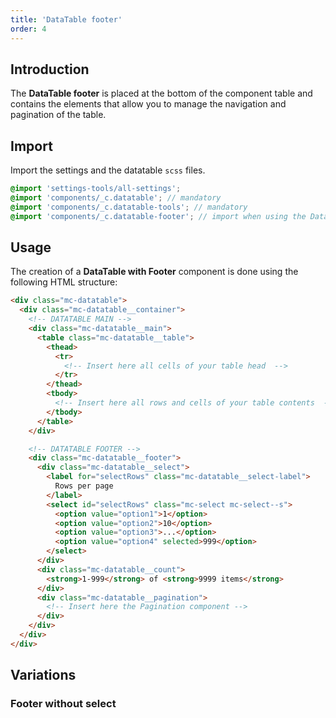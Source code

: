 ```yaml
---
title: 'DataTable footer'
order: 4
---
```


## Introduction

The **DataTable footer** is placed at the bottom of the component table and contains the elements that allow you to manage the navigation and pagination of the table.

## Import

Import the settings and the datatable `scss` files.

```scss
@import 'settings-tools/all-settings';
@import 'components/_c.datatable'; // mandatory
@import 'components/_c.datatable-tools'; // mandatory
@import 'components/_c.datatable-footer'; // import when using the DataTable with a footer
```

## Usage

The creation of a **DataTable with Footer** component is done using the following HTML structure:

```html
<div class="mc-datatable">
  <div class="mc-datatable__container">
    <!-- DATATABLE MAIN -->
    <div class="mc-datatable__main">
      <table class="mc-datatable__table">
        <thead>
          <tr>
            <!-- Insert here all cells of your table head  -->
          </tr>
        </thead>
        <tbody>
          <!-- Insert here all rows and cells of your table contents  -->
        </tbody>
      </table>
    </div>

    <!-- DATATABLE FOOTER -->
    <div class="mc-datatable__footer">
      <div class="mc-datatable__select">
        <label for="selectRows" class="mc-datatable__select-label">
          Rows per page
        </label>
        <select id="selectRows" class="mc-select mc-select--s">
          <option value="option1">1</option>
          <option value="option2">10</option>
          <option value="option3">...</option>
          <option value="option4" selected>999</option>
        </select>
      </div>
      <div class="mc-datatable__count">
        <strong>1-999</strong> of <strong>9999 items</strong>
      </div>
      <div class="mc-datatable__pagination">
        <!-- Insert here the Pagination component -->
      </div>
    </div>
  </div>
</div>
```

<Preview path="footer" nude />

## Variations

### Footer without select

<Preview path="footer-noselect" nude />
